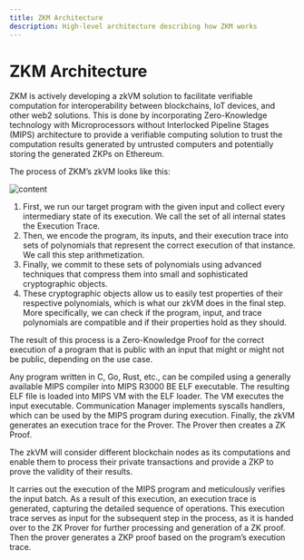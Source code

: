 ---
title: ZKM Architecture
description: High-level architecture describing how ZKM works
---


# ZKM Architecture

ZKM is actively developing a zkVM solution to facilitate verifiable computation for interoperability between blockchains, IoT devices, and other web2 solutions. This is done by incorporating Zero-Knowledge technology with Microprocessors without Interlocked Pipeline Stages (MIPS) architecture to provide a verifiable computing solution to trust the computation results generated by untrusted computers and potentially storing the generated ZKPs on Ethereum.

The process of ZKM’s zkVM looks like this:

<Image
  width={1080}
  height={1080}
  className="w-full max-w-sm object-cover"
  src="/assets/zkmarch.avif"
  alt="content"
  layout="intrinsic"
/>

1. First, we run our target program with the given input and collect every intermediary state of its execution. We call the set of all internal states the Execution Trace.
2. Then, we encode the program, its inputs, and their execution trace into sets of polynomials that represent the correct execution of that instance. We call this step arithmetization.
3. Finally, we commit to these sets of polynomials using advanced techniques that compress them into small and sophisticated cryptographic objects.
4. These cryptographic objects allow us to easily test properties of their respective polynomials, which is what our zkVM does in the final step. More specifically, we can check if the program, input, and trace polynomials are compatible and if their properties hold as they should.

The result of this process is a Zero-Knowledge Proof for the correct execution of a program that is public with an input that might or might not be public, depending on the use case.

Any program written in C, Go, Rust, etc., can be compiled using a generally available MIPS compiler into MIPS R3000 BE ELF executable. The resulting ELF file is loaded into MIPS VM with the ELF loader. The VM executes the input executable. Communication Manager implements syscalls handlers, which can be used by the MIPS program during execution. Finally, the zkVM generates an execution trace for the Prover. The Prover then creates a ZK Proof.

The zkVM will consider different blockchain nodes as its computations and enable them to process their private transactions and provide a ZKP to prove the validity of their results.

It carries out the execution of the MIPS program and meticulously verifies the input batch. As a result of this execution, an execution trace is generated, capturing the detailed sequence of operations. This execution trace serves as input for the subsequent step in the process, as it is handed over to the ZK Prover for further processing and generation of a ZK proof. Then the prover generates a ZKP proof based on the program’s execution trace.
